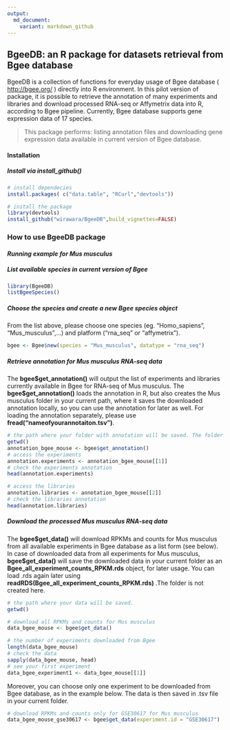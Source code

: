 ```yaml
---
output:
  md_document:
    variant: markdown_github
---
```


## **BgeeDB: an R package for datasets retrieval from Bgee database**

BgeeDB is a collection of functions for everyday usage of Bgee database ( <http://bgee.org/> ) directly into R environment. In this pilot version of package, it is possible to retrieve the annotation of many experiments and libraries and download processed RNA-seq or Affymetrix data into R, according to Bgee pipeline. Currently, Bgee database supports gene expression data of 17 species.

> This package performs: listing annotation files and downloading gene expression data available in current version of Bgee database.


#### **Installation**

##### Install via install_github()

```r
# install dependecies
install.packages( c("data.table", "RCurl","devtools"))

# install the package
library(devtools)
install_github("wirawara/BgeeDB",build_vignettes=FALSE)
```

### **How to use BgeeDB package**

#### *Running example for Mus musculus*

##### List available species in current version of Bgee

```r
library(BgeeDB)
listBgeeSpecies()
```

##### Choose the species and create a new Bgee species object

From the list above, please choose one species (eg. "Homo_sapiens", "Mus_musculus",...) and platform ("rna_seq" or "affymetrix").

```r
bgee <- Bgee$new(species = "Mus_musculus", datatype = "rna_seq")
```

##### Retrieve annotation for Mus musculus RNA-seq data

The __bgee\$get_annotation()__ will output the list of experiments and libraries currently available in Bgee for RNA-seq of Mus musculus. The __bgee\$get_annotation()__ loads the annotation in R, but also creates the Mus musculus folder in your current path, where it saves the downloaded annotation locally, so you can use the annotation for later as well. For loading the annotation separately, please use __fread("nameofyourannotaiton.tsv")__. 

```r
# the path where your folder with annotation will be saved. The folder is named after your chosen species.
getwd()
annotation_bgee_mouse <- bgee$get_annotation()
# access the experiments
annotation.experiments <- annotation_bgee_mouse[[1]]
# check the experiments annotation
head(annotation.experiments)

# access the libraries
annotation.libraries <- annotation_bgee_mouse[[2]]
# check the libraries annotation
head(annotation.libraries)

```

##### Download the processed Mus musculus RNA-seq data 

The __bgee\$get_data()__ will download RPKMs and counts for Mus musculus from all available experiments in Bgee database as a list form (see below). In case of downloaded data from all experiments for Mus musculus, __bgee\$get_data()__ will save the downloaded data in your current folder as an __Bgee_all_experiment_counts_RPKM.rds__ object, for later usage. You can load .rds again later using __readRDS(Bgee_all_experiment_counts_RPKM.rds)__ .The folder is not created here. 

```r
# the path where your data will be saved. 
getwd()

# download all RPKMs and counts for Mus musculus
data_bgee_mouse <- bgee$get_data()

# the number of experiments downloaded from Bgee
length(data_bgee_mouse)
# check the data
sapply(data_bgee_mouse, head)
# see your first experiment
data_bgee_experiment1 <- data_bgee_mouse[[1]]
```

Moreover, you can choose only one experiment to be downloaded from Bgee database, as in the example below. The data is then saved in .tsv file in your current folder.
```r
# download RPKMs and counts only for GSE30617 for Mus musculus
data_bgee_mouse_gse30617 <- bgee$get_data(experiment.id = "GSE30617")
```



